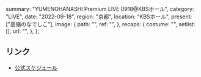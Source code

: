   summary: "YUMENOHANASHI Premium LIVE 0918@KBSホール",
  category: "LIVE",
  date: "2022-09-18",
  region: "京都",
  location: "KBSホール",
  present: ["高嶺のなでしこ"],
  image: {
    path: "",
    ref: "",
  },
  recaps: {
    costume: "",
    setlist: [],
    url: "",
  },
};

## リンク

- [公式スケジュール](https://takanenonadeshiko.jp/?p=383)

